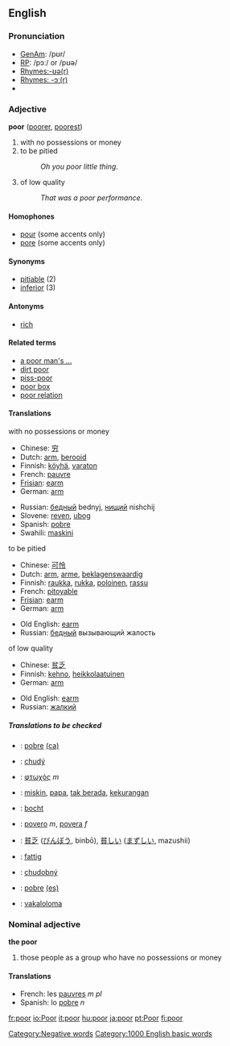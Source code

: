 ==English==

{{rank|less|till|next|257|poor|present|water|stood}}

===Pronunciation===
*[[w:General American|GenAm]]: /pʊr/
*[[w:Received Pronunciation|RP]]: /pɔː/ or /pʊə/
*[[Rhymes:English:-ʊə(r)|Rhymes:-ʊə(r)]]
*[[Rhymes:English:-ɔː(r)|Rhymes: -ɔː(r)]]
*{{audio|en-us-poor.ogg|Audio (US)}}

===Adjective===
'''poor''' ([[poorer]], [[poorest]])

# with no possessions or money
# to be pitied
#:''Oh you poor little thing''.
# of low quality
#:''That was a poor performance''.


====Homophones====
*[[pour]] (some accents only)
*[[pore]] (some accents only)

====Synonyms====
*[[pitiable]] (2)
*[[inferior]] (3)

====Antonyms====
*[[rich]]

====Related terms====
*[[a poor man's ...]]
*[[dirt poor]]
*[[piss-poor]]
*[[poor box]]
*[[poor relation]]

====Translations====
;with no possessions or money
{{top}}
*Chinese: [[穷]]
*Dutch: [[arm]], [[berooid]]
*Finnish: [[köyhä]], [[varaton]]
*French: [[pauvre]]
*[[Frisian]]: [[earm]]
*German: [[arm]]
{{mid}}
*Russian: [[бедный]] bednyj, [[нищий]] nishchij
*Slovene: [[reven]], [[ubog]]
*Spanish: [[pobre]]
*Swahili: [[maskini]]
{{bottom}}

;to be pitied
{{top}}
*Chinese: [[可怜]]
*Dutch: [[arm]], [[arme]], [[beklagenswaardig]]
*Finnish: [[raukka]], [[rukka]], [[poloinen]], [[rassu]]
*French: [[pitoyable]]
*[[Frisian]]: [[earm]]
*German: [[arm]]
{{mid}}
*Old English: [[earm]]
*Russian: [[бедный]] вызывающий жалость
{{bottom}}

;of low quality
{{top}}
*Chinese: [[贫乏]]
*Finnish: [[kehno]], [[heikkolaatuinen]]
*German: [[arm]]
{{mid}}
*Old English: [[earm]]
*Russian: [[жалкий]]
{{bottom}}

=====Translations to be checked=====
{{checktrans}}
*{{ttbc|Catalan}}: [[pobre]] [[:ca:pobre|(ca)]]
*{{ttbc|Czech}}: [[chudý]]
*{{ttbc|Greek}}: [[φτωχός]] ''m''
*{{ttbc|Indonesian}}: [[miskin]], [[papa]], [[tak berada]], [[kurang|kekurangan]]
*{{ttbc|Irish}}: [[bocht]]
*{{ttbc|Italian}}: [[povero]] ''m'', [[povera]] ''f''
*{{ttbc|Japanese}}: [[貧乏]] ([[びんぼう]], binbō), [[貧しい]] ([[まずしい]], mazushii)
*{{ttbc|Norwegian}}: [[fattig]]
*{{ttbc|Slovak}}: [[chudobný]]  
*{{ttbc|Spanish}}: [[pobre]] [[:es:pobre|(es)]]
*{{ttbc|Fijian}}:  [[vakaloloma]]

===Nominal adjective===

'''the poor'''

# those people as a group who have no possessions or money

====Translations====
*French: les [[pauvres]] ''m pl''
*Spanish: lo [[pobre]] ''n''
[[Category:Negative words]]
[[Category:1000 English basic words]]
[[fr:poor]]
[[io:Poor]]
[[it:poor]]
[[hu:poor]]
[[ja:poor]]
[[pt:Poor]]
[[fi:poor]]